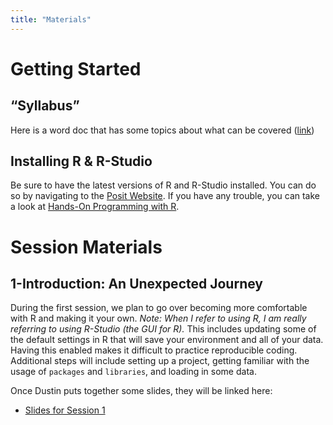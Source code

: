 ```yaml
---
title: "Materials"
---
```


# Getting Started

## "Syllabus"

Here is a word doc that has some topics about what can be covered ([link](materials/Dark R_Syllabus.docx))

## Installing R & R-Studio

Be sure to have the latest versions of R and R-Studio installed. You can do so by navigating to the [Posit Website](https://posit.co/download/rstudio-desktop/). If you have any trouble, you can take a look at [Hands-On Programming with R](https://rstudio-education.github.io/hopr/starting.html).

# Session Materials

## 1-Introduction: An Unexpected Journey

During the first session, we plan to go over becoming more comfortable with R and making it your own. *Note: When I refer to using R, I am really referring to using R-Studio (the GUI for R).* This includes updating some of the default settings in R that will save your environment and all of your data. Having this enabled makes it difficult to practice reproducible coding. Additional steps will include setting up a project, getting familiar with the usage of `packages` and `libraries`, and loading in some data.

Once Dustin puts together some slides, they will be linked here:

-   [Slides for Session 1](/slides/1_Introduction-speaker.html)
